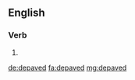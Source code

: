 ==English==

===Verb===
{{head|en|verb form}}

# {{en-past of|depave}}

[[de:depaved]]
[[fa:depaved]]
[[mg:depaved]]